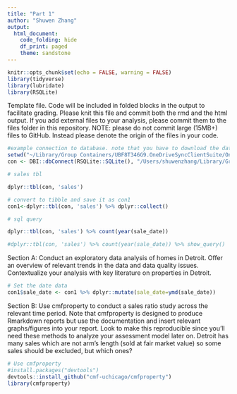 ```yaml
---
title: "Part 1"
author: "Shuwen Zhang"
output: 
  html_document:
    code_folding: hide
    df_print: paged
    theme: sandstone
---
```


```r
knitr::opts_chunk$set(echo = FALSE, warning = FALSE)
library(tidyverse)
library(lubridate)
library(RSQLite)
```

Template file. Code will be included in folded blocks in the output to facilitate grading. Please knit this file and commit both the rmd and the html output. If you add external files to your analysis, please commit them to the files folder in this repository. NOTE: please do not commit large (15MB+) files to GitHub. Instead please denote the origin of the files in your code. 

```r
#example connection to database. note that you have to download the database from onedrive
setwd("~/Library/Group Containers/UBF8T346G9.OneDriveSyncClientSuite/OneDrive - University of Illinois at Chicago.noindex/OneDrive - University of Illinois at Chicago/UIC semesters/2022 Spring/PA470 AI & Machine Learning/Detroit Project/PA470_Detroit_Project/detroit-ShuwenZZZ")
con <- DBI::dbConnect(RSQLite::SQLite(), "/Users/shuwenzhang/Library/Group Containers/UBF8T346G9.OneDriveSyncClientSuite/OneDrive - University of Illinois at Chicago.noindex/OneDrive - University of Illinois at Chicago/UIC semesters/2022 Spring/PA470 AI & Machine Learning/Detroit Project/PA470_Detroit_Project/detroit-ShuwenZZZ/database/detroit.sqlite")

# sales tbl

dplyr::tbl(con, 'sales')

# convert to tibble and save it as con1
con1<-dplyr::tbl(con, 'sales') %>% dplyr::collect()

# sql query

dplyr::tbl(con, 'sales') %>% count(year(sale_date))

#dplyr::tbl(con, 'sales') %>% count(year(sale_date)) %>% show_query()

```
Section A: Conduct an exploratory data analysis of homes in Detroit. Offer an overview of relevant trends in the data and data quality issues. Contextualize your analysis with key literature on properties in Detroit.

```r

# Set the date data
con1$sale_date <- con1 %>% dplyr::mutate(sale_date=ymd(sale_date))


```

Section B: Use cmfproperty to conduct a sales ratio study across the relevant time period. Note that cmfproperty is designed to produce Rmarkdown reports but use the documentation and insert relevant graphs/figures into your report. Look to make this reproducible since you’ll need these methods to analyze your assessment model later on. Detroit has many sales which are not arm’s length (sold at fair market value) so some sales should be excluded, but which ones?

```r
# Use cmfproperty
#install.packages("devtools")
devtools::install_github("cmf-uchicago/cmfproperty")
library(cmfproperty)


```







